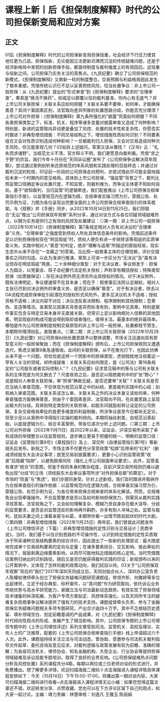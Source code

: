 # 课程上新丨后《担保制度解释》时代的公司担保新变局和应对方案
## 正文
01后《担保制度解释》时代的公司担保新变局担保恒重，社会经济下行压力使其地位更为凸显。担保恒新，无论是因立法更新迟滞而沉淀的传统疑难问题，还是于经济新格局中发轫的创新担保手段，都亟待制度与裁判维度上的有效回应。这恒重与恒新之间，公司担保乃实务关注的真焦点。《九民纪要》确立了公司担保规范的新模式，《担保制度解释》又掀新一轮的制度整合。交易预期与利益格局因此发生了根本重塑。凭借传统认识已不足以妥善把控风险，恰当处置争议：非上市公司一般担保：从《九民纪要》提出的“形式审查”到《担保制度解释》要求的“合理审查”，果真是“换汤不换药”，抑或足以颠覆以往的裁判基准，你内心有无底气？非上市公司关联担保：关联关系应如何把握？关联关系要不要审，如何审，才能确保善意？其间个案因素区别，法官取向差异所致的处置思路分歧，你能否充分理清？上市公司对外担保：《担保制度解释》第九条所强化的“披露”究竟如何把握？不同各类担保类型之下，标准、机关、程序等诸多变量对披露审查又造成了何种影响？特别是，新进的监管取向异动更是叠加了风控、处置的技术性和复杂性，你愿否实时跟进？非典型增信措施：不同交易结构之下，增信措施性质如何识别？不同要素组合又会对性质识别造成何种影响？一旦被裁判归入担保，又会对交易造成何种次生风险，你又能拿捏几何？02如存上述疑问，答案又该从哪找？《汉书》云：“礼失而求诸野”。当规范文义不清，官方释义不明，我们更愿意向裁判看。凭借“求之于野”的宗旨，我们今年十月份在“天同诉讼圈”发布了《公司担保争议解决双年观察》，尝试通过案例剖析来还原规范的体系风貌和实践处理的百般样态；并通过对裁判沉淀的检视，印证前一阶段的公司担保走向预判，亦尝试借此尽可能全面地描绘未来一个时期内的意见格局。具体到上市公司担保，“强监管”背景之下，裁判比照监管口径确定争议处置尺度，不知监管，则裁判难为，而争议主体更不知如何自处。基于“欲知裁判，当归监管”的逻辑牵连，我们配套推出《上市公司担保合规审查指引手册》，以监管规范内在逻辑为纲，合规审查实操习惯为引，穿插公告、处罚示例为证，力图为各位呈现出完整全面的上市公司担保合规审查指引的体系框架。与《观察》并《手册》同步，从2022年10月14日到11月25日，我们将联合“无讼”推出“公司担保双年观察”系列分享，通过对谈方式与各位切磋领域疑难热点，以期为实务提供行之有效的风控及处置建议：◎第一期：非上市公司一般担保（2022年10月14日）《担保制度解释》第7条规定相对人负有对决议的“合理审查”义务。“合理审查”之强度受到债权人所处具体信息条件的影响。凭借前述条件足以识别担保授权存在“明显瑕疵”时，债权人便负有进一步排除该等瑕疵的实质审查义务。实践中相对人“善意”的判定，绝非“理解与适用”所描述的那般轻易，现实生态中从来不存在“一言蔽之”的答案。当比照一般商事主体的合理信赖，评价交错事实之间的勾连。以此为准进行推演，案型上可进一步区分为“无决议”及“虽有决议但存在明显瑕疵”两类，二十余种细分案型：对于无决议者，争议频发于：担保人为国企，以党委会、班子会纪要代法定机关授权；声称享有概括授权；特殊类型担保（如票据保证）；存在决议例外而无须另外出具授权的情况。对于决议例外，既有法律明定，争议便通常不在其本身；而在于：假使事后法院认定越权，相对人主张已尽到对决议例外的审查义务，是否足以确保“善意”。对于有决议者，除去以OA流程完成担保审批引起潜在的授权形式风险外，更多见决议机关不适格；授权资格不适格；决议内容不对应；决议违反表决限制、程序限制和其他限制；签章伪、变造等情况。各案型又因事实背景差异而标准有别，案例中见真章。特别是案件事实包含与特定交易本身并无直接关联，但常识上足以影响相对人信赖的其他因素，明显瑕疵的构成可能会得到阻却或者强化，值得关注。最基本的绝非最简单。哪怕是作为公司担保制度规制交易原型的非上市公司一般担保，处置都枝节旁生，本期帮你理清纷乱，直取重点。◎第二期：非上市公司关联担保（2022年10月28日）《九民纪要》对公司担保纠纷处置思路予以整体调整，市场关注迅速向具有原型意义的一般担保聚拢；而在《担保制度解释》颁布后，上市公司担保规则又遭遇迭代，焦虑又被第9条急速吸收。此间的关联担保，从不在聚光灯下，也因此仿佛从来不是一个问题。但恰恰是这样一个阴影中的担保类型，虎视眈眈地注视着这一罕有人关注的领域，却终成疑难：关联关系应如何限定，是《公司法》第16条规定的“公司股东或者实际控制人”？《九民纪要》征求意见稿中的等与公司有关联关系的主体兜底为何又删去了？尺度收敛之后，是否足以阻绝裁判中的扩张“野心”？说是相对人审查关联担保，审“担保”确凿无疑，是否还要审“关联”？关联关系是否应当纳入审查范围，不仅体现为规范沿革之中的纠结，更是裁判实践中的心结；如若纳入审查范围，关联关系该怎么审，关联关系之外的决议本身又该如何审，何种审查强度方能确保善意，则由于个案因素差异、法官取向不同，在处置思路上呈现出极大的分歧。具体到特定类型的关联担保，如股东间就股权转让设定的公司担保，复杂交易格局牵扯的是更多维度的利益制衡，所涉争议直至今日都尚无定论，但至少足以从案例中寻得指引实操的裁判倾向。本期将抽丝剥茧，自规范沿革起始，以底层逻辑为引，结合丰富案例，带各位递次分析上述问题。◎第三期：上市公司对外担保（2022年11月11日）自2022年以来，证监会、沪深交易所采取了卓有成效的举措整合以往监管规则，逐步确立更易于把握的统一、明晰的监管口径：证监会《监管指引第8号》《章程指引》及上、深交所《自律监管指引第1号》等新规先后发布。新规之下，市场主体不仅要充分享受政策“松绑”后带来的“红利”（删减须经股东大会决议事项；放宽交易前披露要求），更要小心识别监管政策“收紧”后隐藏“陷阱”，以避免脱保风险（强化上市公司层面审议要求）。此外，监管虽有谋求“统合”的意图，但鉴于规则本身的繁杂程度，目前沪深交易所规则仍难以避免出现“分歧”的立场（须经股东大会审议事项所涉“对外担保总额”的算定）。对于市场的“欣喜”与“焦虑”，我们亦感同身受。针对上述新规，我们及时跟进并吸纳作为合规审查指引的操作依据：以监管规范内在逻辑为纲，合规审查实操习惯为引，穿插公告、处罚示例为证，为各位带来担保合规审查的体系化解读。然而，合规难免会出现牵强操作。不合监管要求是否以及如何影响担保效力，则需另从裁判实践寻找答案。法官视角之下，又会如何理解复杂、模糊乃至自身存在极大误导、分歧的监管要求，是否会对监管违反的影响再作斟酌，亦多有耐人寻味之处。监管与裁判，犹如夫妻之间上演着亲密与纠葛，本期带你看一出情节跌宕起伏的时代大剧。◎第四期：非典型增信措施（2022年11月25日）两年前，我们曾就此问题发布《上市公司增信评述（下篇）：非典型增信措施的定性识别与交易设计 | 民商辛说》。当时，我们基于以往识别思路的不可操作性，认识到特定措施的定性实质取决于所采诸种交易结构要素的综合评价，因此提出了一些新的处理尝试：最大限度地完成单个交易结构要素的定向与定量；在诸多要素综合、交互影响、彼此牵扯的情况下，层层剥离边缘要素影响，从而尽可能地贴近措施的核心定性。当时凭借既往案例归纳出的识别路径，随后又是否仍能获得裁判实践的印证；新规颁布以来的公开案例中，又体现了怎样的裁判政策动向，我们拭目以待。03关于“公司担保双年观察”背后的“我们”2017年深圳天同成立后，天同创始合伙人、深圳办公室负责人陈耀权律师牵头创立了担保实务疑难问题研究课题组，带领齐昕、何雅婷等多位出庭律师，立足于经办典型、标杆案件，以“真问题”作为研究取向，依托诉讼业务传统优势与高水平研究能力，紧跟立法与司法最新动态趋势，有效实现了担保领域技术储备的纵深拓展，为客户专项方案拟定、风控体系强化，以及天同所专注的疑难复杂民商事争议解决提供了强有力的技术支持。课题组曾牵头负责、参与了金融担保实务疑难问题相关多项专题研究，产出合计逾四十万字。其中不乏绾结历史遗留、填补领域空白、划定前瞻基调的产品成果，对《九民纪要》《担保制度解释》时代倾向性观点的形成、发展产生了相当影响。其中，公司担保专题的上市公司增信专题中的《上市公司增信评述》系列文章受到司法、监管机关、高校及理论、实务人士的广泛推荐，配套的《上市公司担保合规审查指引手册》线上申请超过六千人次。此外，课题组持续关注立法与司法动态，曾协助、受邀参与司法机关裁判指导文件起草、委托咨询及意见征求，对裁判逻辑与政策发展有较为前瞻、准确的理解；为各级司法机关、律师协会、知名金融机构、大型企业、行业协会等提供担保领域疑难及诉讼技能专题培训，取得了良好的业界反响。《公司担保疑难热点问题分析及风控处置》系列课程共分4期，每期以两位或三位老师对谈的形式进行，并免费播出。想了解更多详情，欢迎扫描海报二维码☟点击海报进入课程详情具体课程安排如下：今天（10月14日）下午15:00-17:00，将播出第一期对谈内容，大家可扫描海报二维码进行收看~点击海报进入课程详情无讼小编：如果您觉得这篇文章还不错，欢迎转发分享、点赞收藏，您也可以在下方评论区留下自己的观点，和大家一起讨论。主编：靖力责编：林慧审核：刘逸凡 王雅玉 陈丽娟 